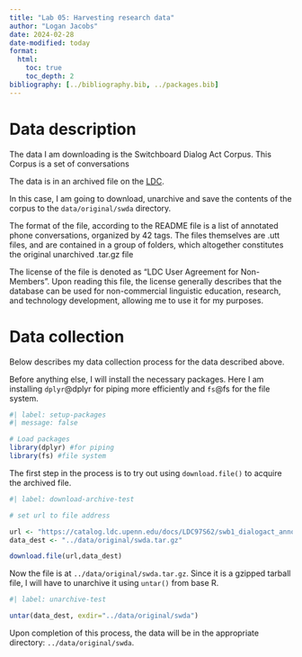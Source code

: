 ```yaml
---
title: "Lab 05: Harvesting research data"
author: "Logan Jacobs"
date: 2024-02-28
date-modified: today
format:
  html:
    toc: true
    toc_depth: 2
bibliography: [../bibliography.bib, ../packages.bib]
---
```


# Data description

The data I am downloading is the Switchboard Dialog Act Corpus. This Corpus is a set of conversations 

The data is in an archived file on the [LDC](https://catalog.ldc.upenn.edu/LDC97S62).

In this case, I am going to download, unarchive and save the contents of the corpus to the `data/original/swda` directory.

The format of the file, according to the README file is a list of annotated phone conversations, organized by 42 tags. The files themselves are .utt files, and are contained in a group of folders, which altogether constitutes the original unarchived .tar.gz file

The license of the file is denoted as "LDC User Agreement for Non-Members". Upon reading this file, the license generally describes that the database can be used for non-commercial linguistic education, research, and technology development, allowing me to use it for my purposes.

# Data collection

Below describes my data collection process for the data described above.

Before anything else, I will install the necessary packages. Here I am installing `dplyr`@dplyr for piping more efficiently and `fs`@fs for the file system.

```r
#| label: setup-packages
#| message: false

# Load packages
library(dplyr) #for piping
library(fs) #file system

```

The first step in the process is to try out using `download.file()` to acquire the archived file.

```r
#| label: download-archive-test

# set url to file address

url <- "https://catalog.ldc.upenn.edu/docs/LDC97S62/swb1_dialogact_annot.tar.gz"
data_dest <- "../data/original/swda.tar.gz"

download.file(url,data_dest)

```

Now the file is at `../data/original/swda.tar.gz`. Since it is a gzipped tarball file, I will have to unarchive it using `untar()` from base R.

```r
#| label: unarchive-test

untar(data_dest, exdir="../data/original/swda")
```

Upon completion of this process, the data will be in the appropriate directory: `../data/original/swda`.
